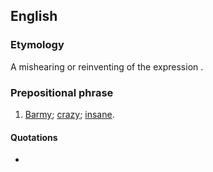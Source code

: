 ==English==

===Etymology===
A mishearing or reinventing of the expression {{m|en|off one's rocker|}}.

===Prepositional phrase===
{{en-PP}}

# {{lb|en|malapropism}} [[barmy|Barmy]]; [[crazy]]; [[insane]].

====Quotations====
* {{seeCites|en}}